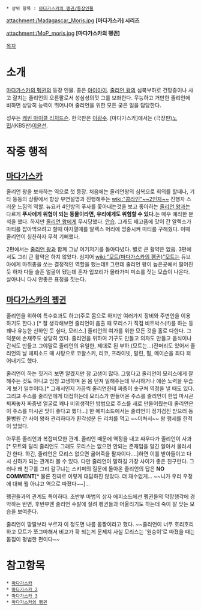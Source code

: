  * 상위 항목 : [[마다가스카의 펭귄/등장인물]]

attachment:/Madagascar_Moris.jpg
'''[마다가스카] 시리즈'''

attachment:/MoP_moris.jpg
'''[마다가스카의 펭귄]'''

[[목차]]

= 소개 =
[[마다가스카의 펭귄]]의 등장 인물. 종은 [[아이아이]]. [[줄리언 왕]]의 심복부하로 건망증이나 사고 잘치는 줄리언의 오른팔로서 성심성의껏 그를 보좌한다. 무능하고 거만한 줄리언에 비하면 상당히 능력이 뛰어나며 줄리언을 위한 모든 궂은 일을 담당한다.

성우는 [[케빈 마이클 리처드슨]]. 한국판은 [[이광수]]. [마다가스카]에서는 (극장판)[[노민]]/(KBS판)[[이윤선]].

= 작중 행적 =
== [[마다가스카]] ==
줄리언 왕을 보좌하는 역으로 첫 등장. 처음에는 줄리언왕의 심복으로 회의를 할때나, 기타 등등의 상황에서 항상 부연설명과 진행해주는 [[wiki:"콩라인"~~2인자~~]] 진행자 스러운 느낌의 역할. 뉴요커 4인방의 푸사를 쫓아내는것을 보고 좋아하는 [[줄리언 왕]]과는 다르게 '''푸사에게 위협이 되는 동물이라면, 우리에게도 위험할 수 있다.'''는 매우 예리한 분석을 했다. 하지만 [[줄리언 왕]]에게 무시당했다. [[안습]]. 그래도 배고픔에 맛이 간 알렉스가 마티를 잡아먹으려고 할때 야자열매를 알렉스 머리에 명중시켜 마티를 구해줬다. 이때 줄리언이 칭찬하자 무척 기뻐했다.

2편에서는 [[줄리언 왕]]과 함께 그냥 여기저기를 돌아다녔다. 별로 큰 활약은 없음.
3편에서도 그리 큰 활약은 하지 않았다. 심지어 [[wiki:"모트(마다가스카의 펭귄)"모트]]는 듀브아에게 마취총을 쏘는 결정적인 역할을 했는데!! 그런데 줄리언 왕이 높은곳에서 떨어진 듯 하자 다들 슬픈 얼굴이 됐는데 혼자 입꼬리가 올라가며 미소를 짓는 모습이 나온다. 살아나니 다시 안좋은 표정을 짓는다.

== [[마다가스카의 펭귄]] ==
줄리언을 위하여 특수효과도 하고(주로 몸으로 하지만 여러가지 장비와 주변인을 이용하기도 한다.) [* 잘 생각해보면 줄리언이 춤출 때 모리스가 직접 비트박스(!!)를 하는 등 꽤나 유능한 신하인 듯 싶다, 모리스.] 줄리언의 여가를 위한 모든 것을 홀로 다한다. 그 덕분에 손재주도 상당히 있다. 줄리언을 위하여 기구도 만들고 의자도 만들고 음식이나 간식도 만들고 그야말로 줄리언의 유일한, 제대로 된 부하.(모트는…)잔머리도 있어서 줄리언의 날 에피소드 때 사탕으로 코왈스키, 리코, 프라이빗, 말린, 필, 메이슨을 죄다 꾀어내기도 했다.

줄리언이 하는 짓거리 보면 알겠지만 참 고생이 많다. 그렇다고 줄리언이 모리스에게 잘 해주는 것도 아니고 엄청 고생하며 온 몸 던져 일해주는데 무시하거나 애쓴 노력을 우습게 보기 일쑤이다.[* 그래서인지 가끔씩 줄리언한테 짜증이 솟구쳐 역정을 낼 때도 있다. 그리고 주스를 줄리언에게 대접하는데 모리스가 만들어온 주스를 줄리언이 한입 마시곤 퇴짜놓자 짜증낸 얼굴로 꽤나 비위생적인 방법으로 주스를 새로 만들어줬는데 줄리언은 이 주스를 마시곤 맛이 좋다고 했다…] 한 에피소드에서는 줄리언이 정기검진 받으러 동물병원 간 사이 왕좌 관리하다가 환각성분 든 리치를 먹고 ~~미쳐서~~ 왕 행세를 한적이 있었다.

아무튼 줄리언과 복잡미묘한 관계. 줄리언 때문에 역정을 내고 싸우다가 줄리언이 사과[* 모트와 달리 줄리언도 그래도 모리스는 없으면 안되는 존재임을 알긴 알아서 물러서긴 한다. 하긴, 줄리언은 모리스 없으면 굶어죽을 팔자이다….]하면 이를 받아들이고 다시 신하가 되는 관계라 볼 수 있다. 다만 줄리언이 말하길 가장 사이가 좋은 친구란다. 그러나 왜 친구를 그리 갈구냐는 스키퍼의 질문에 돌아온 줄리언의 답은 '''NO COMMENT'''[* 물론 진짜로 이렇게 대답하진 않았다. 더 재수없게... ~~니가 우리 우정에 대해 뭘 아냐고 역으로 따졌다~~]...

펭귄들과의 관계도 특이하다. 초반부 마법의 상자 에피소드에선 펭귄들의 막장행각에 경악하는 반면, 후반부엔 줄리언 수발에 질려 펭귄들과 어울리기도 하는데 죽이 잘 맞는 모습을 보여준다.

줄리언이 땅딸보라 부르자 이 정도면 나름 몸짱이라고 했다. ~~줄리언이 너무 호리호리하고 모트가 쪼그마해서 비교가 확 되는게 문제지 사실 모리스는 '원숭이'로 따졌을 때는 몸집이 평범한 편이다~~
= 참고항목 =
 * [[마다가스카]]
 * [[마다가스카 2]]
 * [[마다가스카 3]]
 * [[마다가스카의 펭귄]]
